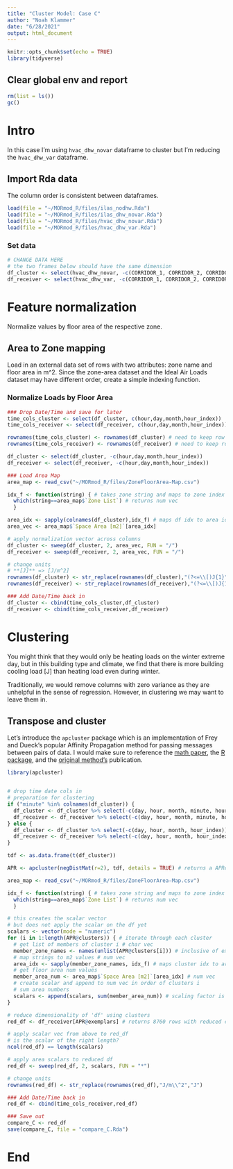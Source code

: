 ```yaml
---
title: "Cluster Model: Case C"
author: "Noah Klammer"
date: "6/28/2021"
output: html_document
---
```


```r
knitr::opts_chunk$set(echo = TRUE)
library(tidyverse)
```

## Clear global env and report

```r
rm(list = ls())
gc()
```

# Intro

In this case I'm using `hvac_dhw_novar` dataframe to cluster but I'm reducing the  `hvac_dhw_var` dataframe.

## Import Rda data

The column order is consistent between dataframes.

```r
load(file = "~/MORmod_R/files/ilas_nodhw.Rda")
load(file = "~/MORmod_R/files/ilas_dhw_novar.Rda")
load(file = "~/MORmod_R/files/hvac_dhw_novar.Rda")
load(file = "~/MORmod_R/files/hvac_dhw_var.Rda")

```

### Set data

```r
# CHANGE DATA HERE
# the two frames below should have the same dimension
df_cluster <- select(hvac_dhw_novar, -c(CORRIDOR_1, CORRIDOR_2, CORRIDOR_3, CORRIDOR_4))
df_receiver <- select(hvac_dhw_var, -c(CORRIDOR_1, CORRIDOR_2, CORRIDOR_3, CORRIDOR_4))
```

# Feature normalization

Normalize values by floor area of the respective zone.

## Area to Zone mapping

Load in an external data set of rows with two attributes: zone name and floor area in m^2. Since the zone-area dataset and the Ideal Air Loads dataset may have different order, create a simple indexing function.

### Normalize Loads by Floor Area

```r

### Drop Date/Time and save for later
time_cols_cluster <- select(df_cluster, c(hour,day,month,hour_index))
time_cols_receiver <- select(df_receiver, c(hour,day,month,hour_index))

rownames(time_cols_cluster) <- rownames(df_cluster) # need to keep row labels
rownames(time_cols_receiver) <- rownames(df_receiver) # need to keep row labels

df_cluster <- select(df_cluster, -c(hour,day,month,hour_index))
df_receiver <- select(df_receiver, -c(hour,day,month,hour_index)) 

### Load Area Map
area_map <- read_csv("~/MORmod_R/files/ZoneFloorArea-Map.csv")

idx_f <- function(string) { # takes zone string and maps to zone index in area_map
  which(string==area_map$`Zone List`) # returns num vec
  }

area_idx <- sapply(colnames(df_cluster),idx_f) # maps df idx to area idx
area_vec <- area_map$`Space Area [m2]`[area_idx]

# apply normalization vector across columns
df_cluster <- sweep(df_cluster, 2, area_vec, FUN = "/")
df_receiver <- sweep(df_receiver, 2, area_vec, FUN = "/") 

# change units
# **[J]** => [J/m^2]
rownames(df_cluster) <- str_replace(rownames(df_cluster),"(?<=\\[)J{1}","J/m^2")
rownames(df_receiver) <- str_replace(rownames(df_receiver),"(?<=\\[)J{1}","J/m^2")

### Add Date/Time back in
df_cluster <- cbind(time_cols_cluster,df_cluster)
df_receiver <- cbind(time_cols_receiver,df_receiver)
```


# Clustering

You might think that they would only be heating loads on the winter extreme day, but in this building type and climate, we find that there is more building cooling load [J] than heating load even during winter.

Traditionally, we would remove columns with zero variance as they are unhelpful in the sense of regression. However, in clustering we may want to leave them in.

## Transpose and cluster

Let's introduce the `apcluster` package which is an implementation of Frey and Dueck's popular Affinity Propagation method for passing messages between pairs of data. I would make sure to reference the [math paper](https://doi.org/10.1080/19401493.2017.1410572), the [R package](https://doi.org/10.1093/bioinformatics/btr406), and the [original method's](https://doi.org/10.1126/science.1136800) publication.


```r
library(apcluster)


# drop time date cols in
# preparation for clustering
if ("minute" %in% colnames(df_cluster)) {
  df_cluster <- df_cluster %>% select(-c(day, hour, month, minute, hour_index))
  df_receiver <- df_receiver %>% select(-c(day, hour, month, minute, hour_index))
} else {
  df_cluster <- df_cluster %>% select(-c(day, hour, month, hour_index))
  df_receiver <- df_receiver %>% select(-c(day, hour, month, hour_index))
}

tdf <- as.data.frame(t(df_cluster))

APR <- apcluster(negDistMat(r=2), tdf, details = TRUE) # returns a APResult

area_map <- read_csv("~/MORmod_R/files/ZoneFloorArea-Map.csv")

idx_f <- function(string) { # takes zone string and maps to zone index in area_map
  which(string==area_map$`Zone List`) # returns num vec
  }

# this creates the scalar vector
# but does not apply the scalar on the df yet
scalars <- vector(mode = "numeric")
for (i in 1:length(APR@clusters)) { # iterate through each cluster
  # get list of members of cluster i # char vec
  member_zone_names <- names(unlist(APR@clusters[i])) # inclusive of exemplar
  # map strings to m2 values # num vec
  area_idx <- sapply(member_zone_names, idx_f) # maps cluster idx to area idx
  # get floor area num values
  member_area_num <- area_map$`Space Area [m2]`[area_idx] # num vec
  # create scalar and append to num vec in order of clusters i
  # sum area numbers
  scalars <- append(scalars, sum(member_area_num)) # scaling factor is sum of areas
}

# reduce dimensionality of 'df' using clusters
red_df <- df_receiver[APR@exemplars] # returns 8760 rows with reduced columns

# apply scalar vec from above to red_df
# is the scalar of the right length?
ncol(red_df) == length(scalars)

# apply area scalars to reduced df
red_df <- sweep(red_df, 2, scalars, FUN = "*")

# change units
rownames(red_df) <- str_replace(rownames(red_df),"J/m\\^2","J")

### Add Date/Time back in
red_df <- cbind(time_cols_receiver,red_df)

### Save out
compare_C <- red_df
save(compare_C, file = "compare_C.Rda")
```

# End

<br><br><br>